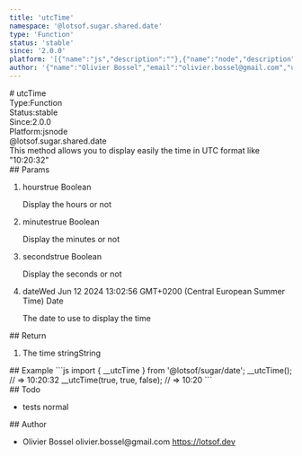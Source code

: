 ```yaml
---
title: 'utcTime'
namespace: '@lotsof.sugar.shared.date'
type: 'Function'
status: 'stable'
since: '2.0.0'
platform: '[{"name":"js","description":""},{"name":"node","description":""}]'
author: '{"name":"Olivier Bossel","email":"olivier.bossel@gmail.com","url":"https://lotsof.dev"}'
---
```

<div class="docmap-mdx">
# utcTime
<div class="_metas">
<div class="_type"><span class="_type-label">Type:</span><span class="_type-value">Function</span></div>
<div class="_status"><span class="_status-label">Status:</span><span class="_status-value -stable">stable</span></div>
<div class="_since"><span class="_since-label">Since:</span><span class="_since-value">2.0.0</span></div>
<div class="_platform"><span class="_platform-label">Platform:</span><span class="_platform-value -js">js</span><span class="_platform-value -node">node</span></div>
</div>
<div class="_namespace">@lotsof.sugar.shared.date</div>
<div class="_description">
This method allows you to display easily the time in UTC format like &quot;10:20:32&quot;
</div>
<div class="_params">
## Params
<ol class="_list">
<li class="_item">
<span class="_name">hours</span><span class="_default">true</span> <span class="_type">Boolean</span>
<p class="_description">Display the hours or not</p>
</li>
<li class="_item">
<span class="_name">minutes</span><span class="_default">true</span> <span class="_type">Boolean</span>
<p class="_description">Display the minutes or not</p>
</li>
<li class="_item">
<span class="_name">seconds</span><span class="_default">true</span> <span class="_type">Boolean</span>
<p class="_description">Display the seconds or not</p>
</li>
<li class="_item">
<span class="_name">date</span><span class="_default">Wed Jun 12 2024 13&colon;02&colon;56 GMT&plus;0200 &lpar;Central European Summer Time&rpar;</span> <span class="_type">Date</span>
<p class="_description">The date to use to display the time</p>
</li>
</ol>
</div>
<div class="_return">
## Return
<ol class="_list">
<li class="_item">
<span class="_description">The time string</span><span class="_default"></span><span class="_type">String</span>
</li>
</ol>
</div>
<div class="_examples">
## Example
```js
import { __utcTime } from '@lotsof/sugar/date';
__utcTime(); // => 10:20:32
__utcTime(true, true, false); // => 10:20
```
</div>
<div class="_todo">
## Todo
<ul class="_list">
<li class="_item">
<span class="_description">tests</span>
<span class="_priority -normal">normal</span>
</li>
</ul>
</div>
<div class="_author">
## Author
<ul class="_list">
<li class="_item">
<span class="_name">Olivier Bossel</span>
<span class="_email">olivier.bossel@gmail.com</span>
<a href="https://lotsof.dev" target="_blank" class="_url">https://lotsof.dev</a>
</li>
</ul>
</div>
</div>
